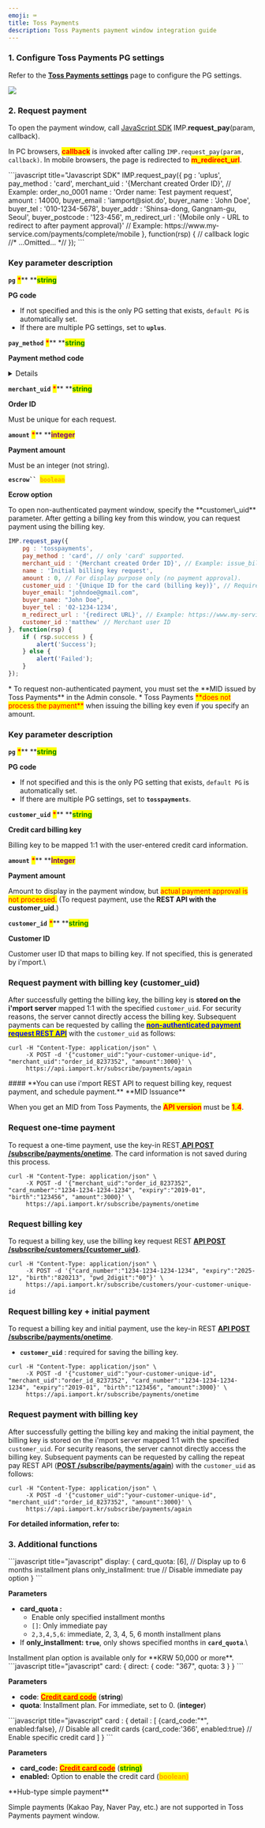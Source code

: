 ```yaml
---
emoji: ⌨
title: Toss Payments
description: Toss Payments payment window integration guide
---
```





### 1. Configure Toss Payments PG settings

Refer to the [**Toss Payments settings**](../../ready/2.-pg/payment-gateway-settings/undefined.md) page to configure the PG settings.

![](</gitbook-assets/en/screenshot 2022-05-29 7.38.40.png>)

### 2. Request payment

To open the payment window, call [JavaScript SDK](../../sdk/javascript-sdk/) IMP.**request\_pay**(param, callback).

In PC browsers, <mark style="color:red;">**callback**</mark> is invoked after calling `IMP.request_pay(param, callback)`. In mobile browsers, the page is redirected to <mark style="color:red;">**m\_redirect\_url**</mark>.

<Tabs>
<Tab title="Authenticated payment request">
```javascript title="Javascript SDK"
IMP.request_pay({
    pg : 'uplus',
    pay_method : 'card',
    merchant_uid : '{Merchant created Order ID}', // Example: order_no_0001
    name : 'Order name: Test payment request',
    amount : 14000,
    buyer_email : 'iamport@siot.do',
    buyer_name : 'John Doe',
    buyer_tel : '010-1234-5678',
    buyer_addr : 'Shinsa-dong, Gangnam-gu, Seoul',
    buyer_postcode : '123-456',
    m_redirect_url : '{Mobile only - URL to redirect to after payment approval}' // Example: https://www.my-service.com/payments/complete/mobile
}, function(rsp) { // callback logic
	//* ...Omitted... *//
});
```


####

### Key parameter description

**`pg`** <mark style="color:red;">**\***</mark>**  **<mark style="color:green;">**s**</mark><mark style="color:green;">**tring**</mark>

**PG code**

* If not specified and this is the only PG setting that exists, `default PG` is automatically set.
* If there are multiple PG settings, set to **`uplus`**.



**`pay_method`** <mark style="color:red;">**\***</mark>** **<mark style="color:green;">**s**</mark><mark style="color:green;">**tring**</mark>

**Payment method code**

<Details>
<p slot="summary">Payment method codes</p>

* `card` (credit card)
* `trans`(instant account transfer)
* `vbank`(virtual account)
* `phone`(mobile micropayment)

</Details>



**`merchant_uid`** <mark style="color:red;">**\***</mark>** **<mark style="color:green;">**s**</mark><mark style="color:green;">**tring**</mark>

**Order ID**

Must be unique for each request.



**`amount`** <mark style="color:red;">**\***</mark>** **<mark style="color:purple;">**integer**</mark>

**Payment amount**

Must be an integer (not string).



**`escrow`` `**<mark style="color:orange;">**`boolean`**</mark>

**Ecrow option**&#x20;



<Codepen user="chaiport" slug="qBxbGXy" caption="Toss Payments payment window" />

</Tab>

<Tab title="Non-authenticated payment request">
To open non-authenticated payment window, specify the **customer\_uid** parameter. After getting a billing key from this window, you can request payment using the billing key.

```javascript title="Javascript SDK"
IMP.request_pay({
    pg : 'tosspayments',
    pay_method : 'card', // only 'card' supported.
    merchant_uid : '{Merchant created Order ID}', // Example: issue_billingkey_monthly_0001
    name : 'Initial billing key request',
    amount : 0, // For display purpose only (no payment approval).
    customer_uid : '{Unique ID for the card (billing key)}', // Required (Example: gildong_0001_1234)
    buyer_email: "johndoe@gmail.com",
    buyer_name: "John Doe",
    buyer_tel : '02-1234-1234',
    m_redirect_url : '{redirect URL}', // Example: https://www.my-service.com/payments/complete/mobile (for mobile only)
    customer_id :'matthew' // Merchant user ID
}, function(rsp) {
	if ( rsp.success ) {
		alert('Success');
	} else {
		alert('Failed');
	}
});
```




<Hint style="info">
* To request non-authenticated payment, you must set the **MID issued by Toss Payments** in the Admin console.
* Toss Payments <mark style="color:red;">**does not process the payment**</mark> when issuing the billing key even if you specify an amount.

</Hint>



### Key parameter description

**`pg`** <mark style="color:red;">**\***</mark>**  **<mark style="color:green;">**s**</mark><mark style="color:green;">**tring**</mark>

**PG code**

* If not specified and this is the only PG setting that exists, `default PG` is automatically set.
* If there are multiple PG settings, set to **`tosspayments`**.



**`customer_uid`** <mark style="color:red;">**\***</mark>** **<mark style="color:green;">**string**</mark>

**Credit card billing key**

Billing key to be mapped 1:1 with the user-entered credit card information.



**`amount`** <mark style="color:red;">**\***</mark>** **<mark style="color:purple;">**Integer**</mark>

**Payment amount**

Amount to display in the payment window, but <mark style="color:red;">actual payment approval is not processed.</mark> (To request payment, use the **REST API with the customer\_uid**.)



**`customer_id`** <mark style="color:red;">**\***</mark>** **<mark style="color:green;">**string**</mark>

**Customer ID**

Customer user ID that maps to billing key. If not specified, this is generated by i'mport.\


### Request payment with billing key (customer\_uid)

After successfully getting the billing key, the billing key is **stored on the i'mport server** mapped 1:1 with the specified `customer_uid`. For security reasons, the server cannot directly access the billing key. Subsequent payments can be requested by calling the [<mark style="color:blue;">**non-authenticated payment request REST API**</mark>](../../api/api/api.md) with the `customer_uid` as follows:

``` title="sever-side"
curl -H "Content-Type: application/json" \   
     -X POST -d '{"customer_uid":"your-customer-unique-id", "merchant_uid":"order_id_8237352", "amount":3000}' \
     https://api.iamport.kr/subscribe/payments/again
```


</Tab>

<Tab title="Non-authenticated API  request">
#### **You can use i'mport REST API to request billing key, request payment, and schedule payment.**



<Hint style="danger">
**MID Issuance**

When you get an MID from Toss Payments, the <mark style="color:red;">**API version**</mark> must be <mark style="color:red;">**1.4**</mark>.

</Hint>



### Request one-time payment

To request a one-time payment, use the key-in REST[ **API POST /subscribe/payments/onetime**](../../api/api/request-non-authenticated-payment-one-time-api.md). The card information is not saved during this process.

```
curl -H "Content-Type: application/json" \   
     -X POST -d '{"merchant_uid":"order_id_8237352", "card_number":"1234-1234-1234-1234", "expiry":"2019-01", "birth":"123456", "amount":3000}' \
     https://api.iamport.kr/subscribe/payments/onetime
```

###

### Request billing key

To request a billing key, use the billing key request REST [**API POST /subscribe/customers/{customer\_uid}**](../../api/billing-key-api/api-1.md).

```
curl -H "Content-Type: application/json" \   
     -X POST -d '{"card_number":"1234-1234-1234-1234", "expiry":"2025-12", "birth":"820213", "pwd_2digit":"00"}' \
     https://api.iamport.kr/subscribe/customers/your-customer-unique-id
```



### Request billing key + initial payment

To request a billing key and initial payment, use the key-in REST [**API POST /subscribe/payments/onetime**](../../api/api/request-non-authenticated-payment-one-time-api.md).

* **`customer_uid`** : required for saving the billing key.

```
curl -H "Content-Type: application/json" \   
     -X POST -d '{"customer_uid":"your-customer-unique-id", "merchant_uid":"order_id_8237352", "card_number":"1234-1234-1234-1234", "expiry":"2019-01", "birth":"123456", "amount":3000}' \
     https://api.iamport.kr/subscribe/payments/onetime 
```



### Request payment with billing key

After successfully getting the billing key and making the initial payment, the billing key is stored on the i'mport server mapped 1:1 with the specified `customer_uid`. For security reasons, the server cannot directly access the billing key. Subsequent payments can be requested by calling the repeat pay REST API ([**POST /subscribe/payments/again**](../../api/api/api.md)) with the `customer_uid` as follows:

```
curl -H "Content-Type: application/json" \   
     -X POST -d '{"customer_uid":"your-customer-unique-id", "merchant_uid":"order_id_8237352", "amount":3000}' \
     https://api.iamport.kr/subscribe/payments/again
```



**For detailed information, refer to:**

<ContentRef slug="/en///auth/guide-1/readme" />

</Tab>
</Tabs>

### 3. Additional functions

<Tabs>
<Tab title="Installment setting">
```javascript title="javascript"
display: {
    card_quota: [6],  // Display up to 6 months installment plans
    only_installment: true  // Disable immediate pay option
}
```




**Parameters**

* **card\_quota :**
  * Enable only specified installment months
  * `[]`: Only immediate pay
  * `2,3,4,5,6`: immediate, 2, 3, 4, 5, 6 month installment plans
* If **only\_installment: `true`**, only shows specified months in **`card_quota`**.\


<Hint style="info">
Installment plan option is available only for **KRW 50,000 or more**.

</Hint>

</Tab>

<Tab title="Direct credit card module call">
```javascript title="javascript"
card: {
     direct: {
        code: "367",
        quota: 3
    }
}
```




**Parameters**

* **code**: [<mark style="color:red;">**Credit card code**</mark>](https://chaifinance.notion.site/53589280bbc94fab938d93257d452216?v=eb405baf52134b3f90d438e3bf763630) (**string**)
* **quota**: Installment plan. For immediate, set to 0. (**integer**)

</Tab>

<Tab title="Enable specific credit cards">
```javascript title="javascript"
card : {
    detail : [
        {card_code:"*", enabled:false},     // Disable all credit cards
        {card_code:'366', enabled:true}     // Enable specific credit card
    ]
}
```




**Parameters**

* **card\_code:** [<mark style="color:red;">**Credit card code**</mark>](https://chaifinance.notion.site/53589280bbc94fab938d93257d452216?v=eb405baf52134b3f90d438e3bf763630) (<mark style="color:green;">**string)**</mark>
* **enabled:** Option to enable the credit card (<mark style="color:orange;">**boolean)**</mark>

</Tab>
</Tabs>

<Hint style="info">
**Hub-type simple payment**

Simple payments (Kakao Pay, Naver Pay, etc.) are not supported in Toss Payments payment window.

</Hint>
